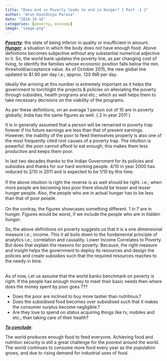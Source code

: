 ```yaml
---
title: "Does end in Poverty leads to end in Hunger? { Part -1 }"
author: "Arun Koundinya Parasa"
date: "2018-10-16"
categories: [poverty, economy]
image: "image.png"
---
```


[***Poverty***]{.underline}: the state of being inferior in quality or insufficient in amount.
[***Hunger***]{.underline}: a situation in which the body does not have enough food.
Above definitions becomes subjective without any substantial numerical adjective to it. So, the world bank updates the poverty line, as per changing cost of living, to identify the families whose economic position falls below the min. threshold/acceptance value. As of October 2015, the new global line updated to \$1.90 per day i.e.; approx. 120 INR per day.

Ideally the arriving at this number is extremely important as it helps the government to torchlight the projects & policies on alleviating the poverty through subsidies, health programs and etc.; which as well helps them to take necessary decisions on the viability of the programs.

As per these definitions, on an average 1 person out of 10 are in poverty globally; India has the same figures as well. { 2 in year 2011 }

It is in generally assumed that a person will be remained in poverty trap forever if his future earnings are less than that of present earnings. However, the inability of the poor to feed themselves properly is also one of the most frequently cited root causes of a poverty trap. The intuition is powerful: the poor cannot afford to eat enough; this makes them less productive and keeps them poor.\

In last two decades thanks to the Indian Government for its policies and subsidies and thanks for our hard working people. 4/10 in year 2000 has reduced to 2/10 in 2011 and is expected to be 1/10 by this time.\
\
If the above intuition is right the reverse is as well should be right. i.e.; when more people are becoming less poor there should be lesser and lesser hunger people. Also, the people who are in actual hunger has to be less than that of poor people.\
\
On the contray, the figures showcases something different. 1 in 7 are in hunger. Figures would be worst, if we include the people who are in *hidden hunger*.

So, the above definitions on poverty suggests us that it is a one dimensional measure i.e.; income. This it all boils down to the fundamental principle of analytics i.e.; correlation and causality. Lower Income Correlates to Poverty. But does that explain the reasons for poverty. Because, the right measure and insight helps the government to deploy its resources and design the policies and create subsidies such that the required resources reaches to the needy in time. 

\
As of now, Let us assume that the world banks benchmark on poverty is right. If the people has enough money to meet their basic needs then where does the money spent by poor goes ???

-   Does the poor are inclined to buy more tastier than nutritious.?
-   Does the subsidised food becomes over subsidised such that it makes the consumer surplus become negligible.?
-   Are they love to spend on status acquiring things like tv, mobiles and etc.; than taking care of their health?

[***To conclude***]{.underline}:

The world produces enough food to feed everyone. Achieving food and nutrition security is still a great challenge for the poorest around the world. The world continues to consume more food every year as the population grows, and due to rising demand for industrial uses of food.